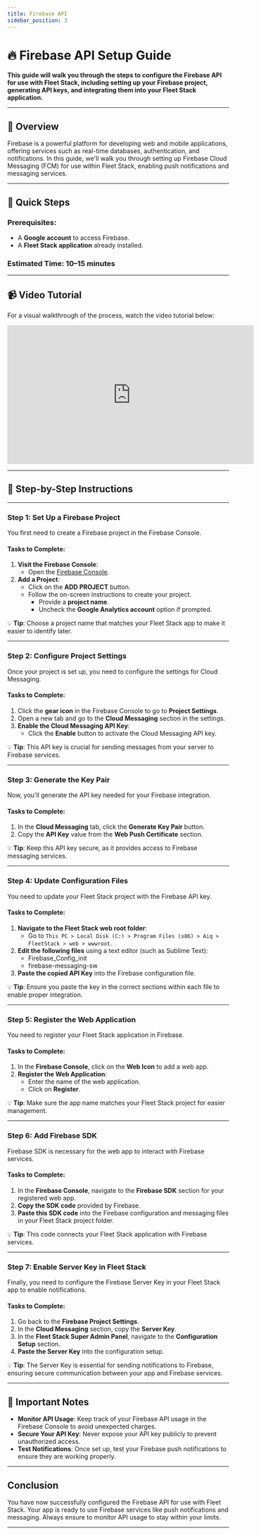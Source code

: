 ```yaml
---
title: Firebase API
sidebar_position: 3
---
```


# 🔥 Firebase API Setup Guide

**This guide will walk you through the steps to configure the Firebase API for use with Fleet Stack, including setting up your Firebase project, generating API keys, and integrating them into your Fleet Stack application.**

---

## 📘 Overview

Firebase is a powerful platform for developing web and mobile applications, offering services such as real-time databases, authentication, and notifications. In this guide, we'll walk you through setting up Firebase Cloud Messaging (FCM) for use within Fleet Stack, enabling push notifications and messaging services.

---

## 🚀 Quick Steps

### Prerequisites:

- A **Google account** to access Firebase.
- A **Fleet Stack application** already installed.

### Estimated Time: 10–15 minutes

---

## 📹 Video Tutorial

For a visual walkthrough of the process, watch the video tutorial below:

<div style={{ display: 'flex', justifyContent: 'center', marginTop: '20px' }}>
  <iframe
    width="560"
    height="315"
    src="https://www.youtube.com/embed/XgjWNQj7nQ8?si=pjwlmmio6O5R1R2n"
    title="Firebase API Setup Tutorial"
    frameBorder="0"
    allow="accelerometer; autoplay; clipboard-write; encrypted-media; gyroscope; picture-in-picture"
    allowFullScreen
  ></iframe>
</div>

---

## 📝 Step-by-Step Instructions

---

### **Step 1: Set Up a Firebase Project**

You first need to create a Firebase project in the Firebase Console.

#### Tasks to Complete:

1. **Visit the Firebase Console**:
   - Open the [Firebase Console](https://console.firebase.google.com/).
2. **Add a Project**:
   - Click on the **ADD PROJECT** button.
   - Follow the on-screen instructions to create your project.
     - Provide a **project name**.
     - Uncheck the **Google Analytics account** option if prompted.

💡 **Tip**: Choose a project name that matches your Fleet Stack app to make it easier to identify later.

---

### **Step 2: Configure Project Settings**

Once your project is set up, you need to configure the settings for Cloud Messaging.

#### Tasks to Complete:

1. Click the **gear icon** in the Firebase Console to go to **Project Settings**.
2. Open a new tab and go to the **Cloud Messaging** section in the settings.
3. **Enable the Cloud Messaging API Key**:
   - Click the **Enable** button to activate the Cloud Messaging API key.

💡 **Tip**: This API key is crucial for sending messages from your server to Firebase services.

---

### **Step 3: Generate the Key Pair**

Now, you'll generate the API key needed for your Firebase integration.

#### Tasks to Complete:

1. In the **Cloud Messaging** tab, click the **Generate Key Pair** button.
2. Copy the **API Key** value from the **Web Push Certificate** section.

💡 **Tip**: Keep this API key secure, as it provides access to Firebase messaging services.

---

### **Step 4: Update Configuration Files**

You need to update your Fleet Stack project with the Firebase API key.

#### Tasks to Complete:

1. **Navigate to the Fleet Stack web root folder**:
   - Go to `This PC > Local Disk (C:) > Program Files (x86) > Aiq > FleetStack > web > wwwroot`.
2. **Edit the following files** using a text editor (such as Sublime Text):
   - Firebase_Config_init
   - firebase-messaging-sw
3. **Paste the copied API Key** into the Firebase configuration file.

💡 **Tip**: Ensure you paste the key in the correct sections within each file to enable proper integration.

---

### **Step 5: Register the Web Application**

You need to register your Fleet Stack application in Firebase.

#### Tasks to Complete:

1. In the **Firebase Console**, click on the **Web Icon** to add a web app.
2. **Register the Web Application**:
   - Enter the name of the web application.
   - Click on **Register**.

💡 **Tip**: Make sure the app name matches your Fleet Stack project for easier management.

---

### **Step 6: Add Firebase SDK**

Firebase SDK is necessary for the web app to interact with Firebase services.

#### Tasks to Complete:

1. In the **Firebase Console**, navigate to the **Firebase SDK** section for your registered web app.
2. **Copy the SDK code** provided by Firebase.
3. **Paste this SDK code** into the Firebase configuration and messaging files in your Fleet Stack project folder.

💡 **Tip**: This code connects your Fleet Stack application with Firebase services.

---

### **Step 7: Enable Server Key in Fleet Stack**

Finally, you need to configure the Firebase Server Key in your Fleet Stack app to enable notifications.

#### Tasks to Complete:

1. Go back to the **Firebase Project Settings**.
2. In the **Cloud Messaging** section, copy the **Server Key**.
3. In the **Fleet Stack Super Admin Panel**, navigate to the **Configuration Setup** section.
4. **Paste the Server Key** into the configuration setup.

💡 **Tip**: The Server Key is essential for sending notifications to Firebase, ensuring secure communication between your app and Firebase services.

---

## 🚨 Important Notes

- **Monitor API Usage**: Keep track of your Firebase API usage in the Firebase Console to avoid unexpected charges.
- **Secure Your API Key**: Never expose your API key publicly to prevent unauthorized access.
- **Test Notifications**: Once set up, test your Firebase push notifications to ensure they are working properly.

---

## Conclusion

You have now successfully configured the Firebase API for use with Fleet Stack. Your app is ready to use Firebase services like push notifications and messaging. Always ensure to monitor API usage to stay within your limits.

---
